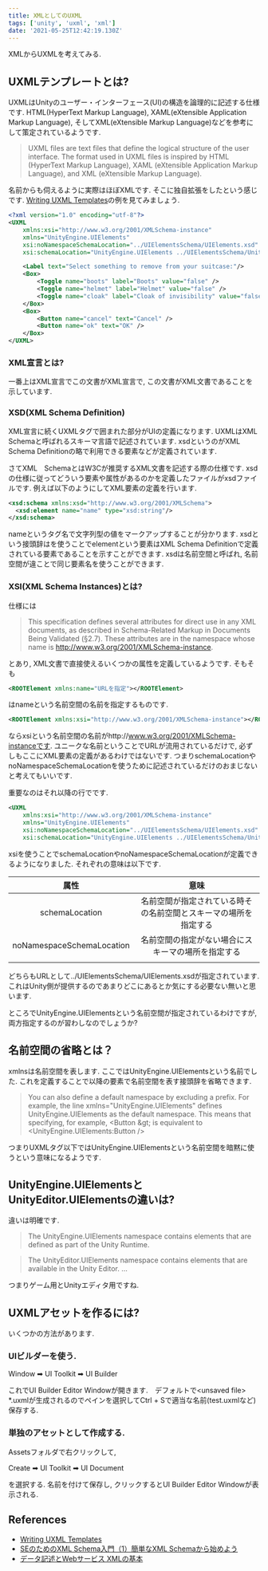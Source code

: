 ```yaml
---
title: XMLとしてのUXML
tags: ['unity', 'uxml', 'xml']
date: '2021-05-25T12:42:19.130Z'
---
```


XMLからUXMLを考えてみる.

<!-- sep -->


## UXMLテンプレートとは?

UXMLはUnityのユーザー・インターフェース(UI)の構造を論理的に記述する仕様です. HTML(HyperText Markup Language), XAML(eXtensible Application Markup Language), そしてXML(eXtensible Markup Language)などを参考にして策定されているようです.

> UXML files are text files that define the logical structure of the user interface. The format used in UXML files is inspired by HTML (HyperText Markup Language), XAML (eXtensible Application Markup Language), and XML (eXtensible Markup Language).

名前からも伺えるように実際はほぼXMLです. そこに独自拡張をしたという感じです. [Writing UXML Templates](https://docs.unity3d.com/2020.1/Documentation/Manual/UIE-WritingUXMLTemplate.html)の例を見てみましょう.

```xml
<?xml version="1.0" encoding="utf-8"?>
<UXML
    xmlns:xsi="http://www.w3.org/2001/XMLSchema-instance"
    xmlns="UnityEngine.UIElements"
    xsi:noNamespaceSchemaLocation="../UIElementsSchema/UIElements.xsd"
    xsi:schemaLocation="UnityEngine.UIElements ../UIElementsSchema/UnityEngine.UIElements.xsd">

    <Label text="Select something to remove from your suitcase:"/>
    <Box>
        <Toggle name="boots" label="Boots" value="false" />
        <Toggle name="helmet" label="Helmet" value="false" />
        <Toggle name="cloak" label="Cloak of invisibility" value="false"/>
    </Box>
    <Box>
        <Button name="cancel" text="Cancel" />
        <Button name="ok" text="OK" />
    </Box>
</UXML>
```

### XML宣言とは?

一番上はXML宣言でこの文書がXML宣言で, この文書がXML文書であることを示しています. 


### XSD(XML Schema Definition)

XML宣言に続くUXMLタグで囲まれた部分がUIの定義になります. UXMLはXML Schemaと呼ばれるスキーマ言語で記述されています. xsdというのがXML Schema Definitionの略で利用できる要素などが定義されています. 

さてXML　SchemaとはW3Cが推奨するXML文書を記述する際の仕様です. xsdの仕様に従ってどういう要素や属性があるのかを定義したファイルがxsdファイルです. 例えば以下のようにしてXML要素の定義を行います.

```xml
<xsd:schema xmlns:xsd="http://www.w3.org/2001/XMLSchema">
  <xsd:element name="name" type="xsd:string"/>
</xsd:schema>
```

nameというタグ名で文字列型の値をマークアップすることが分かります. xsdという接頭辞はを使うことでelementという要素はXML Schema Definitionで定義されている要素であることを示すことができます. xsdは名前空間と呼ばれ, 名前空間が違ことで同じ要素名を使うことができます. 

### XSI(XML Schema Instances)とは?

仕様には

> This specification defines several attributes for direct use in any XML documents, as described in Schema-Related Markup in Documents Being Validated (§2.7). These attributes are in the namespace whose name is http://www.w3.org/2001/XMLSchema-instance. 

とあり, XML文書で直接使えるいくつかの属性を定義しているようです. そもそも

```xml
<ROOTElement xmlns:name="URLを指定"></ROOTElement>
```

はnameという名前空間の名前を指定するものです. 

```xml
<ROOTElement xmlns:xsi="http://www.w3.org/2001/XMLSchema-instance"></ROOTElement>
```

<!-- TODO: Treat usl as string -->
ならxsiという名前空間の名前がhttp://www.w3.org/2001/XMLSchema-instanceです. ユニークな名前ということでURLが流用されているだけで, 必ずしもここにXML要素の定義があるわけではないです. つまりschemaLocationやnoNamespaceSchemaLocationを使うために記述されているだけのおまじないと考えてもいいです.

重要なのはそれ以降の行でです.

```xml
<UXML
    xmlns:xsi="http://www.w3.org/2001/XMLSchema-instance"
    xmlns="UnityEngine.UIElements"
    xsi:noNamespaceSchemaLocation="../UIElementsSchema/UIElements.xsd"
    xsi:schemaLocation="UnityEngine.UIElements ../UIElementsSchema/UnityEngine.UIElements.xsd">
```

xsiを使うことでschemaLocationやnoNamespaceSchemaLocationが定義できるようになりました. それぞれの意味は以下です.

|属性|意味|
|:---:|:---:|
|schemaLocation|名前空間が指定されている時その名前空間とスキーマの場所を指定する|
|noNamespaceSchemaLocation|名前空間の指定がない場合にスキーマの場所を指定する|
||||

どちらもURLとして../UIElementsSchema/UIElements.xsdが指定されています. これはUnity側が提供するのであまりどこにあるとか気にする必要ない無いと思います.

<!-- TODO: Look up the reason -->
ところでUnityEngine.UIElementsという名前空間が指定されているわけですが, 両方指定するのが習わしなのでしょうか?


## 名前空間の省略とは？

xmlnsは名前空間を表します. ここではUnityEngine.UIElementsという名前でした. これを定義することで以降の要素で名前空間を表す接頭辞を省略できます.

> You can also define a default namespace by excluding a prefix. For example, the line xmlns="UnityEngine.UIElements" defines UnityEngine.UIElements as the default namespace. This means that specifying, for example, &lt;Button \&gt; is equivalent to <UnityEngine.UIElements:Button />

つまりUXMLタグ以下ではUnityEngine.UIElementsという名前空間を暗黙に使うという意味になるようです.

## UnityEngine.UIElementsとUnityEditor.UIElementsの違いは?

違いは明確です.

> The UnityEngine.UIElements namespace contains elements that are defined as part of the Unity Runtime.

> The UnityEditor.UIElements namespace contains elements that are available in the Unity Editor. ...

つまりゲーム用とUnityエディタ用ですね.

## UXMLアセットを作るには?

いくつかの方法があります.

### UIビルダーを使う.

Window ➡ UI Toolkit ➡ UI Builder

これでUI Builder Editor Windowが開きます.　デフォルトで&lt;unsaved file&gt; *.uxmlが生成されるのでペインを選択してCtrl + Sで適当な名前(test.uxmlなど)保存する.

### 単独のアセットとして作成する.

Assetsフォルダで右クリックして,

Create ➡ UI Toolkit ➡ UI Document

を選択する. 名前を付けて保存し, クリックするとUI Builder Editor Windowが表示される.

## References

- [Writing UXML Templates](https://docs.unity3d.com/2020.1/Documentation/Manual/UIE-WritingUXMLTemplate.html)
- [SEのためのXML Schema入門（1）簡単なXML Schemaから始めよう](https://www.atmarkit.co.jp/ait/articles/0312/02/news002.html)
- [データ記述とWebサービス XMLの基本](https://www.mlab.im.dendai.ac.jp/~yamada/web/xml/)